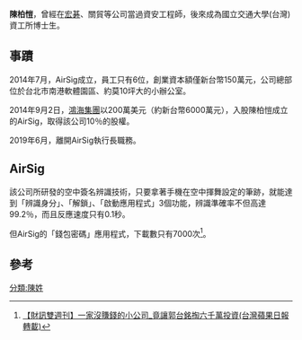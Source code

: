 {{onesource|time=2015-11-19T20:35:49+00:00}}
'''陳柏愷'''，曾經在[[宏碁|宏碁]]、關貿等公司當過資安工程師，後來成為國立交通大學(台灣)資工所博士生。

==事蹟==
2014年7月，AirSig成立，員工只有6位，創業資本額僅新台幣150萬元，公司總部位於台北市南港軟體園區、約莫10坪大的小辦公室。

2014年9月2日，[[鴻海集團|鴻海集團]]以200萬美元（約新台幣6000萬元），入股陳柏愷成立的AirSig，取得該公司10％的股權。

2019年6月，離開AirSig執行長職務。

== AirSig ==
該公司所研發的空中簽名辨識技術，只要拿著手機在空中揮舞設定的筆跡，就能達到「辨識身分」、「解鎖」、「啟動應用程式」3個功能，辨識準確率不但高達99.2％，而且反應速度只有0.1秒。

但AirSig的「錢包密碼」應用程式，下載數只有7000次<ref>[http://www.appledaily.com.tw/realtimenews/article/new/20140918/471889/ 【財訊雙週刊】一家沒賺錢的小公司_竟讓郭台銘掏六千萬投資(台灣蘋果日報轉載)]</ref>。

==參考==
{{reflist}}

[[分類:陳姓|分類:陳姓]]